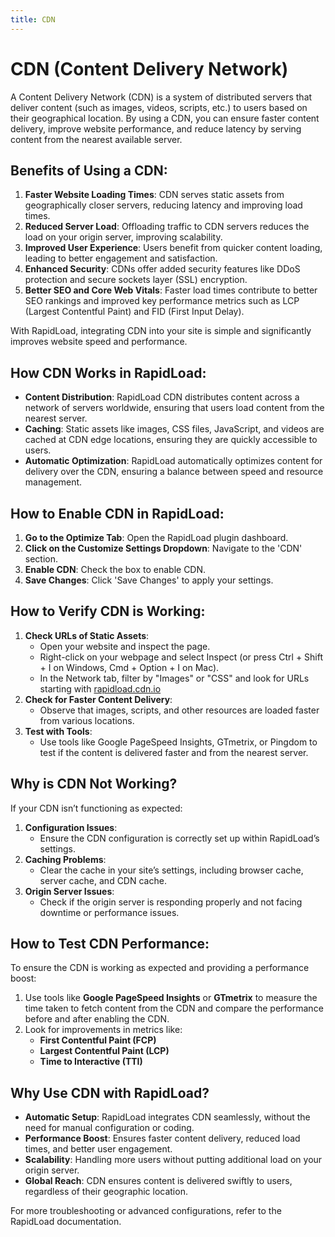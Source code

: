 ```yaml
---
title: CDN
---
```


# CDN (Content Delivery Network)

A Content Delivery Network (CDN) is a system of distributed servers that deliver content (such as images, videos, scripts, etc.) 
to users based on their geographical location. By using a CDN, you can ensure faster content delivery, improve website performance, 
and reduce latency by serving content from the nearest available server.

## Benefits of Using a CDN:

1. **Faster Website Loading Times**: CDN serves static assets from geographically closer servers, reducing latency and improving load times.
2. **Reduced Server Load**: Offloading traffic to CDN servers reduces the load on your origin server, improving scalability.
3. **Improved User Experience**: Users benefit from quicker content loading, leading to better engagement and satisfaction.
4. **Enhanced Security**: CDNs offer added security features like DDoS protection and secure sockets layer (SSL) encryption.
5. **Better SEO and Core Web Vitals**: Faster load times contribute to better SEO rankings and improved key performance metrics such as LCP (Largest Contentful Paint) and FID (First Input Delay).


With RapidLoad, integrating CDN into your site is simple and significantly improves website speed and performance.

## How CDN Works in RapidLoad:

*   **Content Distribution**: RapidLoad CDN distributes content across a network of servers worldwide, ensuring that users load content from the nearest server.
*   **Caching**: Static assets like images, CSS files, JavaScript, and videos are cached at CDN edge locations, ensuring they are quickly accessible to users.
*   **Automatic Optimization**: RapidLoad automatically optimizes content for delivery over the CDN, ensuring a balance between speed and resource management.

## How to Enable CDN in RapidLoad:

1. **Go to the Optimize Tab**: Open the RapidLoad plugin dashboard.
2. **Click on the Customize Settings Dropdown**: Navigate to the 'CDN' section.
3. **Enable CDN**: Check the box to enable CDN.
4. **Save Changes**: Click 'Save Changes' to apply your settings.

## How to Verify CDN is Working:

1. **Check URLs of Static Assets**:
    *   Open your website and inspect the page.
    *   Right-click on your webpage and select Inspect (or press Ctrl + Shift + I on Windows, Cmd + Option + I on Mac).
    *   In the Network tab, filter by "Images" or "CSS" and look for URLs starting with [rapidload.cdn.io](http://rapidload.cdn.io)
2. **Check for Faster Content Delivery**:
    *   Observe that images, scripts, and other resources are loaded faster from various locations.
3. **Test with Tools**:
    *   Use tools like Google PageSpeed Insights, GTmetrix, or Pingdom to test if the content is delivered faster and from the nearest server.

## Why is CDN Not Working?

If your CDN isn’t functioning as expected:

1. **Configuration Issues**:
    *   Ensure the CDN configuration is correctly set up within RapidLoad’s settings.
2. **Caching Problems**:
    *   Clear the cache in your site’s settings, including browser cache, server cache, and CDN cache.
3. **Origin Server Issues**:
    *   Check if the origin server is responding properly and not facing downtime or performance issues.

## How to Test CDN Performance:

To ensure the CDN is working as expected and providing a performance boost:

1. Use tools like **Google PageSpeed Insights** or **GTmetrix** to measure the time taken to fetch content from the CDN and compare the performance before and after enabling the CDN.
2. Look for improvements in metrics like:
    *   **First Contentful Paint (FCP)**
    *   **Largest Contentful Paint (LCP)**
    *   **Time to Interactive (TTI)**

## Why Use CDN with RapidLoad?

*   **Automatic Setup**: RapidLoad integrates CDN seamlessly, without the need for manual configuration or coding.
*   **Performance Boost**: Ensures faster content delivery, reduced load times, and better user engagement.
*   **Scalability**: Handling more users without putting additional load on your origin server.
*   **Global Reach**: CDN ensures content is delivered swiftly to users, regardless of their geographic location.

For more troubleshooting or advanced configurations, refer to the RapidLoad documentation.